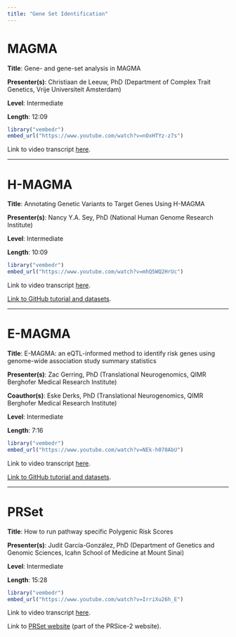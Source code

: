 ```yaml
---
title: "Gene Set Identification"
---
```


# MAGMA {#sec-section1}

**Title**: Gene- and gene-set analysis in MAGMA

**Presenter(s)**: Christiaan de Leeuw, PhD (Department of Complex Trait Genetics, Vrije Universiteit Amsterdam)

**Level**: Intermediate

**Length**: 12:09

```r
library("vembedr")
embed_url("https://www.youtube.com/watch?v=nOxHTYz-z7s")
```

Link to video transcript [here](software_geneset_transcript.qmd#sec-video1).

------------------------------------------------------------------------

# H-MAGMA {#sec-section2}

**Title**: Annotating Genetic Variants to Target Genes Using H-MAGMA

**Presenter(s)**: Nancy Y.A. Sey, PhD (National Human Genome Research Institute)

**Level**: Intermediate

**Length**: 10:09

```r
library("vembedr")
embed_url("https://www.youtube.com/watch?v=mhQ5WQ2HrUc")
```

Link to video transcript [here](software_geneset_transcript.qmd#sec-video2).

[Link to GitHub tutorial and datasets](https://github.com/thewonlab/H-MAGMA).

------------------------------------------------------------------------

# E-MAGMA {#sec-section3}

**Title**: E-MAGMA: an eQTL-informed method to identify risk genes using genome-wide association study summary statistics

**Presenter(s)**: Zac Gerring, PhD (Translational Neurogenomics, QIMR Berghofer Medical Research Institute)

**Coauthor(s)**: Eske Derks, PhD (Translational Neurogenomics, QIMR Berghofer Medical Research Institute)

**Level**: Intermediate

**Length**: 7:16

```r
library("vembedr")
embed_url("https://www.youtube.com/watch?v=NEk-h070AbU")
```

Link to video transcript [here](software_geneset_transcript.qmd#sec-video3).

[Link to GitHub tutorial and datasets](https://github.com/eskederks/eMAGMA-tutorial).

------------------------------------------------------------------------

# PRSet {#sec-section4}

**Title**: How to run pathway specific Polygenic Risk Scores

**Presenter(s)**: Judit García-González, PhD (Department of Genetics and Genomic Sciences, Icahn School of Medicine at Mount Sinai)

**Level**: Intermediate

**Length**: 15:28

```r
library("vembedr")
embed_url("https://www.youtube.com/watch?v=IrriXu26h_E")
```

Link to video transcript [here](software_geneset_transcript.qmd#sec-video4).

Link to [PRSet website](https://choishingwan.github.io/PRSice/quick_start_prset/) (part of the PRSice-2 website).
